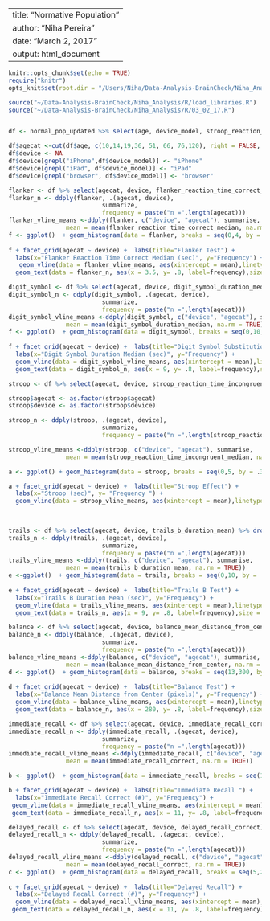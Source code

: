 
---
title: "Normative Population"
author: "Niha Pereira"
date: "March 2, 2017"
output: html_document
---

```r
knitr::opts_chunk$set(echo = TRUE)
require("knitr")
opts_knit$set(root.dir = "/Users/Niha/Data-Analysis-BrainCheck/Niha_Analysis")
```

```r
source("~/Data-Analysis-BrainCheck/Niha_Analysis/R/load_libraries.R")
source("~/Data-Analysis-BrainCheck/Niha_Analysis/R/03_02_17.R")


df <- normal_pop_updated %>% select(age, device_model, stroop_reaction_time_incongruent_median,digit_symbol_duration_median, immediate_recall_correct,delayed_recall_correct, balance_mean_distance_from_center, trails_b_duration_mean, flanker_reaction_time_correct_median)

df$agecat <-cut(df$age, c(10,14,19,36, 51, 66, 76,120), right = FALSE, labels = c("10-13", "14-18", "19-35", "36-50", "51-65", "66-75", "76+"))
df$device <- NA
df$device[grepl("iPhone",df$device_model)] <- "iPhone"
df$device[grepl("iPad", df$device_model)] <- "iPad"
df$device[grepl("browser", df$device_model)] <- "browser"

```

```r

flanker <- df %>% select(agecat, device, flanker_reaction_time_correct_median) %>% drop_na()
flanker_n <- ddply(flanker, .(agecat, device),
                          summarize, 
                          frequency = paste("n =",length(agecat)))
flanker_vline_means <-ddply(flanker, c("device", "agecat"), summarise,
                mean = mean(flanker_reaction_time_correct_median, na.rm = TRUE))
f <- ggplot()  + geom_histogram(data = flanker, breaks = seq(0,4, by = .27), aes( y =..ncount.., x = flanker$flanker_reaction_time_correct_median), col = "black", fill = "purple" )  
                    
f + facet_grid(agecat ~ device) +  labs(title="Flanker Test") +
  labs(x="Flanker Reaction Time Correct Median (sec)", y="Frequency") +
   geom_vline(data = flanker_vline_means, aes(xintercept = mean),linetype = "dashed", color = "pink", size = .75) +
  geom_text(data = flanker_n, aes(x = 3.5, y= .8, label=frequency),size = 3,colour="black", inherit.aes=FALSE, parse=FALSE)


````

```r

digit_symbol <- df %>% select(agecat, device, digit_symbol_duration_median) %>% drop_na()
digit_symbol_n <- ddply(digit_symbol, .(agecat, device),
                          summarize, 
                          frequency = paste("n =",length(agecat)))
digit_symbol_vline_means <-ddply(digit_symbol, c("device", "agecat"), summarise,
                mean = mean(digit_symbol_duration_median, na.rm = TRUE))
f <- ggplot()  + geom_histogram(data = digit_symbol, breaks = seq(0,10, by = .6), aes( y =..ncount.., x = digit_symbol$digit_symbol_duration_median), col = "black", fill = "purple" )  
                    
f + facet_grid(agecat ~ device) +  labs(title="Digit Symbol Substitution") +
  labs(x="Digit Symbol Duration Median (sec)", y="Frequency") +
  geom_vline(data = digit_symbol_vline_means, aes(xintercept = mean),linetype = "dashed", color = "pink", size = .9) +
  geom_text(data = digit_symbol_n, aes(x = 9, y= .8, label=frequency),size = 3,colour="black", inherit.aes=FALSE, parse=FALSE) 


````


```r

stroop <- df %>% select(agecat, device, stroop_reaction_time_incongruent_median) %>% drop_na()

stroop$agecat <- as.factor(stroop$agecat)
stroop$device <- as.factor(stroop$device)

stroop_n <- ddply(stroop, .(agecat, device),
                          summarize, 
                          frequency = paste("n =",length(stroop_reaction_time_incongruent_median)))

stroop_vline_means <-ddply(stroop, c("device", "agecat"), summarise,
                mean = mean(stroop_reaction_time_incongruent_median, na.rm = TRUE))

a <- ggplot() + geom_histogram(data = stroop, breaks = seq(0,5, by = .3), aes(y = ..ncount.., x = stroop$stroop_reaction_time_incongruent_median), col = "black", fill = "purple") + theme_gray()

a + facet_grid(agecat ~ device) +  labs(title="Stroop Effect") +
  labs(x="Stroop (sec)", y= "Frequency ") +
  geom_vline(data = stroop_vline_means, aes(xintercept = mean),linetype = "dashed", color = "pink", size = .75) + geom_text(data = stroop_n, aes(x = 4.5, y= .8, label=frequency),size = 3,colour="black", inherit.aes=FALSE, parse=FALSE)
  
  
````

```r

trails <- df %>% select(agecat, device, trails_b_duration_mean) %>% drop_na()
trails_n <- ddply(trails, .(agecat, device),
                          summarize, 
                          frequency = paste("n =",length(agecat)))
trails_vline_means <-ddply(trails, c("device", "agecat"), summarise,
                mean = mean(trails_b_duration_mean, na.rm = TRUE))
e <-ggplot()  + geom_histogram(data = trails, breaks = seq(0,10, by = .75), aes( y =..ncount.., x = trails$trails_b_duration_mean), col = "black", fill = "purple" ) 
                     
e + facet_grid(agecat ~ device) +  labs(title="Trails B Test") +
  labs(x="Trails B Duration Mean (sec)", y="Frequency") +
  geom_vline(data = trails_vline_means, aes(xintercept = mean),linetype = "dashed", color = "pink", size = .75) +
  geom_text(data = trails_n, aes(x = 9, y= .8, label=frequency),size = 3,colour="black", inherit.aes=FALSE, parse=FALSE)


````

```r

balance <- df %>% select(agecat, device, balance_mean_distance_from_center) %>% drop_na()
balance_n <- ddply(balance, .(agecat, device),
                          summarize, 
                          frequency = paste("n =",length(agecat)))
balance_vline_means <-ddply(balance, c("device", "agecat"), summarise,
                mean = mean(balance_mean_distance_from_center, na.rm = TRUE))
d <- ggplot()  + geom_histogram(data = balance, breaks = seq(13,300, by = 15), aes( y =..ncount.., x = balance$balance_mean_distance_from_center), col = "black", fill = "purple" ) 
                   
d + facet_grid(agecat ~ device) +  labs(title="Balance Test") +
  labs(x="Balance Mean Distance from Center (pixels)", y="Frequency") + 
  geom_vline(data = balance_vline_means, aes(xintercept = mean),linetype = "dashed", color = "pink", size = .75) + 
  geom_text(data = balance_n, aes(x = 280, y= .8, label=frequency),size = 3,colour="black", inherit.aes=FALSE, parse=FALSE)


````


```r

immediate_recall <- df %>% select(agecat, device, immediate_recall_correct) %>% drop_na()
immediate_recall_n <- ddply(immediate_recall, .(agecat, device),
                          summarize, 
                          frequency = paste("n =",length(agecat)))
immediate_recall_vline_means <-ddply(immediate_recall, c("device", "agecat"), summarise,
                mean = mean(immediate_recall_correct, na.rm = TRUE))

b <- ggplot()  + geom_histogram(data = immediate_recall, breaks = seq(10,20.5, by = .7), aes( y =..ncount.., x = immediate_recall$immediate_recall_correct), col = "black", fill = "purple" ) 

b + facet_grid(agecat ~ device) +  labs(title="Immediate Recall ") +
  labs(x="Immediate Recall Correct (#)", y="Frequency") +
 geom_vline(data = immediate_recall_vline_means, aes(xintercept = mean),linetype = "dashed", color = "pink", size = .75)+
 geom_text(data = immediate_recall_n, aes(x = 11, y= .8, label=frequency),size = 3,colour="black", inherit.aes=FALSE, parse=FALSE)

````

```r

delayed_recall <- df %>% select(agecat, device, delayed_recall_correct) %>% drop_na()
delayed_recall_n <- ddply(delayed_recall, .(agecat, device),
                          summarize, 
                          frequency = paste("n =",length(agecat)))
delayed_recall_vline_means <-ddply(delayed_recall, c("device", "agecat"), summarise,
                mean = mean(delayed_recall_correct, na.rm = TRUE))
c <- ggplot()  + geom_histogram(data = delayed_recall, breaks = seq(5,20, by = .75), aes( y =..ncount.., x = delayed_recall$delayed_recall_correct), col = "black", fill = "purple" ) 
              
c + facet_grid(agecat ~ device) +  labs(title="Delayed Recall") +
  labs(x="Delayed Recall Correct (#)", y="Frequency") +
  geom_vline(data = delayed_recall_vline_means, aes(xintercept = mean),linetype = "dashed", color = "pink", size = .65) +
 geom_text(data = delayed_recall_n, aes(x = 11, y= .8, label=frequency),size = 3,colour="black", inherit.aes=FALSE, parse=FALSE) + theme(panel.spacing = unit(.75, "lines"))


````







